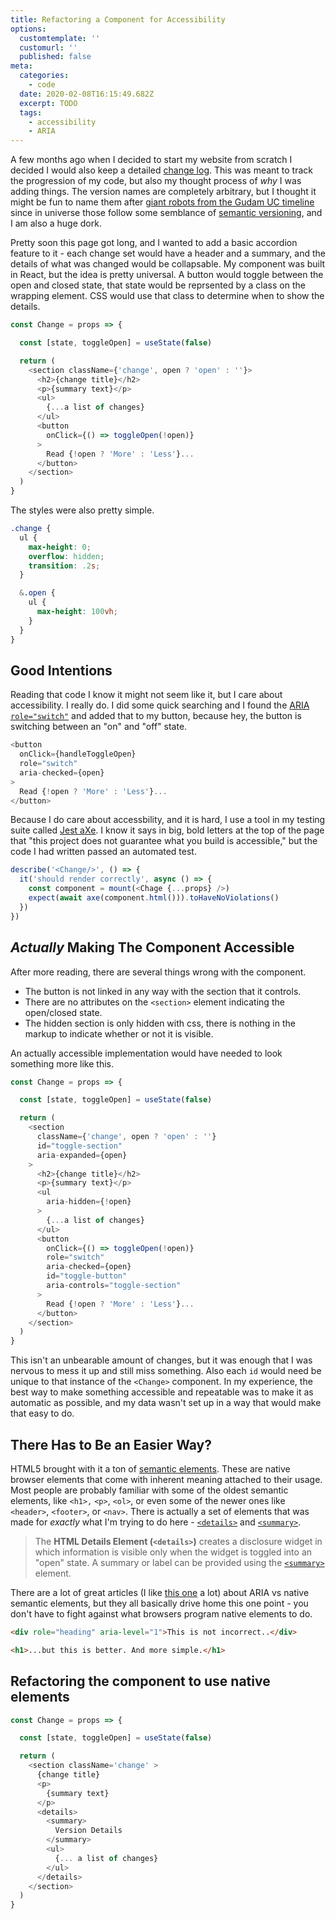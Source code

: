 ```yaml
---
title: Refactoring a Component for Accessibility
options:
  customtemplate: ''
  customurl: ''
  published: false
meta:
  categories:
    - code
  date: 2020-02-08T16:15:49.682Z
  excerpt: TODO
  tags:
    - accessibility
    - ARIA
---
```

A few months ago when I decided to start my website from scratch I decided I would also keep a detailed [change log](/changes). This was meant to track the progression of my code, but also my thought process of *why* I was adding things. The version names are completely arbitrary, but I thought it might be fun to name them after [giant robots from the Gudam UC timeline](https://gundam.fandom.com/wiki/RX-78_Gundam_Series) since in universe those follow some semblance of [semantic versioning](https://semver.org/), and I am also a huge dork.

Pretty soon this page got long, and I wanted to add a basic accordion feature to it - each change set would have a header and a summary, and the details of what was changed would be collapsable. My component was built in React, but the idea is pretty universal. A button would toggle between the open and closed state, that state would be reprsented by a class on the wrapping element. CSS would use that class to determine when to show the details.

```javascript
const Change = props => {

  const [state, toggleOpen] = useState(false)

  return (
    <section className={'change', open ? 'open' : ''}>
      <h2>{change title}</h2>
      <p>{summary text}</p>
      <ul>
        {...a list of changes}
      </ul>
      <button 
        onClick={() => toggleOpen(!open)}
      >
        Read {!open ? 'More' : 'Less'}...
      </button>
    </section>
  )
}
```

The styles were also pretty simple.

```scss
.change {
  ul {
    max-height: 0;
    overflow: hidden;
    transition: .2s;
  }

  &.open {    
    ul {
      max-height: 100vh;
    }
  }
}
```

## Good Intentions

Reading that code I know it might not seem like it, but I care about accessibility. I really do. I did some quick searching and I found the [ARIA](https://developer.mozilla.org/en-US/docs/Web/Accessibility/ARIA) [`role="switch"`](https://developer.mozilla.org/en-US/docs/Web/Accessibility/ARIA/Roles/Switch_role) and added that to my button, because hey, the button is switching between an "on" and "off" state.

```javascript
<button 
  onClick={handleToggleOpen}
  role="switch"
  aria-checked={open}
>
  Read {!open ? 'More' : 'Less'}...
</button>
```

Because I do care about accessbility, and it is hard, I use a tool in my testing suite called [Jest aXe](https://www.npmjs.com/package/jest-axe). I know it says in big, bold letters at the top of the page that "this project does not guarantee what you build is accessible," but the code I had written passed an automated test.

```javascript
describe('<Change/>', () => {
  it('should render correctly', async () => {
    const component = mount(<Chage {...props} />)
    expect(await axe(component.html())).toHaveNoViolations()
  })
})
```

## *Actually* Making The Component Accessible

After more reading, there are several things wrong with the component.

* The button is not linked in any way with the section that it controls.
* There are no attributes on the `<section>` element indicating the open/closed state.
* The hidden section is only hidden with css, there is nothing in the markup to indicate whether or not it is visible.

An actually accessible implementation would have needed to look something more like this.

```javascript
const Change = props => {

  const [state, toggleOpen] = useState(false)

  return (
    <section 
      className={'change', open ? 'open' : ''}
      id="toggle-section"
      aria-expanded={open}
    >
      <h2>{change title}</h2>
      <p>{summary text}</p>
      <ul
        aria-hidden={!open}
      >
        {...a list of changes}
      </ul>
      <button 
        onClick={() => toggleOpen(!open)}
        role="switch"
        aria-checked={open}
        id="toggle-button"
        aria-controls="toggle-section"
      >
        Read {!open ? 'More' : 'Less'}...
      </button>
    </section>
  )
}
```

This isn't an unbearable amount of changes, but it was enough that I was nervous to mess it up and still miss something. Also each `id` would need be unique to that instance of the `<Change>` component. In my experience, the best way to make something accessible and repeatable was to make it as automatic as possible, and my data wasn't set up in a way that would make that easy to do.

## There Has to Be an Easier Way?

HTML5 brought with it a ton of [semantic elements](https://developer.mozilla.org/en-US/docs/Glossary/Semantics#Semantic_elements). These are native browser elements that come with inherent meaning attached to their usage. Most people are probably familiar with some of the oldest semantic elements, like `<h1>,` `<p>`, `<ol>`, or even some of the newer ones like `<header>`, `<footer>`, or `<nav>`. There is actually a set of elements that was made for *exactly* what I'm trying to do here - [`<details>`](https://developer.mozilla.org/en-US/docs/Web/HTML/Element/details) and [`<summary>`](https://developer.mozilla.org/en-US/docs/Web/HTML/Element/summary).

> The **HTML Details Element (`<details>`)** creates a disclosure widget in which information is visible only when the widget is toggled into an "open" state. A summary or label can be provided using the [`<summary>`](https://developer.mozilla.org/en-US/docs/Web/HTML/Element/summary "The HTML Disclosure Summary element (\<summary>) element specifies a summary, caption, or legend for a \<details> element's disclosure box.") element.

There are a lot of great articles (I like [this one](https://css-tricks.com/why-how-and-when-to-use-semantic-html-and-aria/) a lot) about ARIA vs native semantic elements, but they all basically drive home this one point - you don't have to fight against what browsers program native elements to do.

```html
<div role="heading" aria-level="1">This is not incorrect..</div>

<h1>...but this is better. And more simple.</h1>
```

## Refactoring the component to use native elements

```javascript
const Change = props => {

  const [state, toggleOpen] = useState(false)

  return (
    <section className='change' >
      {change title}
      <p>
        {summary text}
      </p>
      <details>
        <summary>
          Version Details
        </summary>
        <ul>
          {... a list of changes}
        </ul>
      </details>
    </section>
  )
}
```
